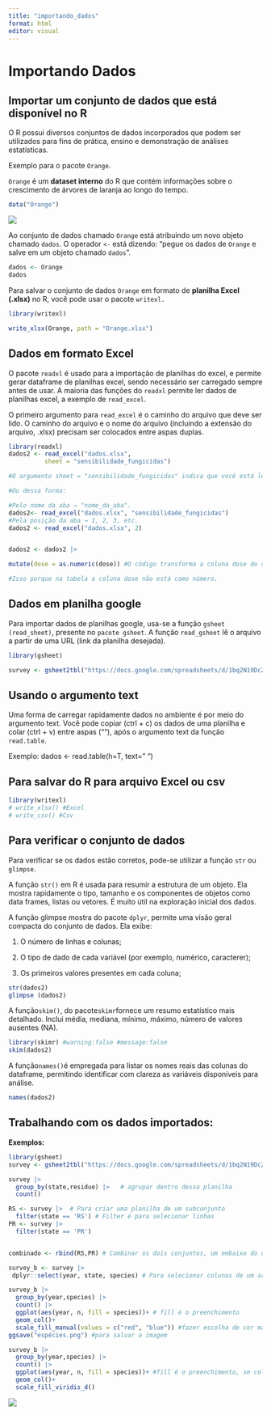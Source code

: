 ```yaml
---
title: "importando_dados"
format: html
editor: visual
---
```


# Importando Dados

## Importar um conjunto de dados que está disponível no R

O R possui diversos conjuntos de dados incorporados que podem ser utilizados para fins de prática, ensino e demonstração de análises estatísticas.

Exemplo para o pacote `Orange`.

`Orange` é um **dataset interno** do R que contém informações sobre o crescimento de árvores de laranja ao longo do tempo.

```r
data("Orange")
```

![](Dados%20orange.png)

Ao conjunto de dados chamado `Orange` está atribuindo um novo objeto chamado `dados`. O operador `<-` está dizendo: "pegue os dados de `Orange` e salve em um objeto chamado `dados`".

```r
dados <- Orange
dados
```

Para salvar o conjunto de dados `Orange` em formato de **planilha Excel (.xlsx)** no R, você pode usar o pacote `writexl.`

```r
library(writexl)

write_xlsx(Orange, path = "Orange.xlsx")
```

## **Dados em formato Excel**

O pacote `readxl` é usado para a importação de planilhas do excel, e permite gerar dataframe de planilhas excel, sendo necessário ser carregado sempre antes de usar. A maioria das funções do `readxl` permite ler dados de planilhas excel, a exemplo de `read_excel`.

O primeiro argumento para `read_excel` é o caminho do arquivo que deve ser lido. O caminho do arquivo e o nome do arquivo (incluindo a extensão do arquivo, .xlsx) precisam ser colocados entre aspas duplas.

```r
library(readxl)
dados2 <- read_excel("dados.xlsx",
          sheet = "sensibilidade_fungicidas")

#O argumento sheet = "sensibilidade_fungicidas" indica que você está lendo especificamente a aba (planilha) com esse nome dentro do arquivo Excel.

#Ou dessa forma:

#Pelo nome da aba → "nome_da_aba".
dados2<- read_excel("dados.xlsx", "sensibilidade_fungicidas")
#Pela posição da aba → 1, 2, 3, etc.
dados2 <- read_excel("dados.xlsx", 2)


dados2 <- dados2 |>

mutate(dose = as.numeric(dose)) #O código transforma a coluna dose do objeto dados2 em formato numérico e salva essa versão modificada de volta no próprio dados2.

#Isso porque na tabela a coluna dose não está como número.

```

## Dados em planilha google

Para importar dados de planilhas google, usa-se a função `gsheet (read_sheet)`, presente no `pacote gsheet`. A função `read_gsheet` lê o arquivo a partir de uma URL (link da planilha desejada).

```r
library(gsheet)

survey <- gsheet2tbl("https://docs.google.com/spreadsheets/d/1bq2N19DcZdtax2fQW9OHSGMR0X2__Z9T/edit?gid=1118819738#gid=1118819738")
```

## Usando o argumento text

Uma forma de carregar rapidamente dados no ambiente é por meio do argumento text. Você pode copiar (ctrl + c) os dados de uma planilha e colar (ctrl + v) entre aspas (""), após o argumento text da função `read.table`.

Exemplo: dados \<- read.table(h=T, text=" ")

## Para salvar do R para arquivo Excel ou csv

```r
library(writexl)
# write_xlsx() #Excel
# write_csv() #Csv
```

## Para verificar o conjunto de dados

Para verificar se os dados estão corretos, pode-se utilizar a função `str` ou `glimpse`.

A função `str()` em R é usada para resumir a estrutura de um objeto. Ela mostra rapidamente o tipo, tamanho e os componentes de objetos como data frames, listas ou vetores. É muito útil na exploração inicial dos dados.

A função glimpse mostra do pacote `dplyr`, permite uma visão geral compacta do conjunto de dados. Ela exibe:

1.  O número de linhas e colunas;

2.  O tipo de dado de cada variável (por exemplo, numérico, caracterer);

3.  Os primeiros valores presentes em cada coluna;

```r
str(dados2) 
glimpse (dados2)
```

A função`skim()`, do pacote`skimr`fornece um resumo estatístico mais detalhado. Inclui média, mediana, mínimo, máximo, número de valores ausentes (NA).

```r
library(skimr) #warning:false #message:false
skim(dados2)
```

A função`names()`é empregada para listar os nomes reais das colunas do dataframe, permitindo identificar com clareza as variáveis disponíveis para análise.

```r
names(dados2)
```

## Trabalhando com os dados importados:

**Exemplos:**

```r
library(gsheet)
survey <- gsheet2tbl("https://docs.google.com/spreadsheets/d/1bq2N19DcZdtax2fQW9OHSGMR0X2__Z9T/edit?gid=1118819738#gid=1118819738")

survey |>
  group_by(state,residue) |>   # agrupar dentro dessa planilha
  count()

RS <- survey |>  # Para criar uma planilha de um subconjunto
  filter(state == 'RS') # Filter é para selecionar linhas
PR <- survey |>
  filter(state == 'PR')


combinado <- rbind(RS,PR) # Combinar os dois conjuntos, um embaixo do outro

```

```r
survey_b <- survey |>
 dplyr::select(year, state, species) # Para selecionar colunas de um arquivo. Usar os dois pontos para chamar o pacote dplyr sem carrega-lo.

survey_b |>
  group_by(year,species) |> 
  count() |>
  ggplot(aes(year, n, fill = species))+ # fill é o preenchimento
  geom_col()+
  scale_fill_manual(values = c("red", "blue")) #fazer escolha de cor manual
ggsave("espécies.png") #para salvar a imagem

survey_b |>
  group_by(year,species) |> 
  count() |>
  ggplot(aes(year, n, fill = species))+ #fill é o preenchimento, se colocar color depois do fill vai adicionar cor no controno das barras dos gráficos
  geom_col()+
  scale_fill_viridis_d()
```

![](espécies.png)
